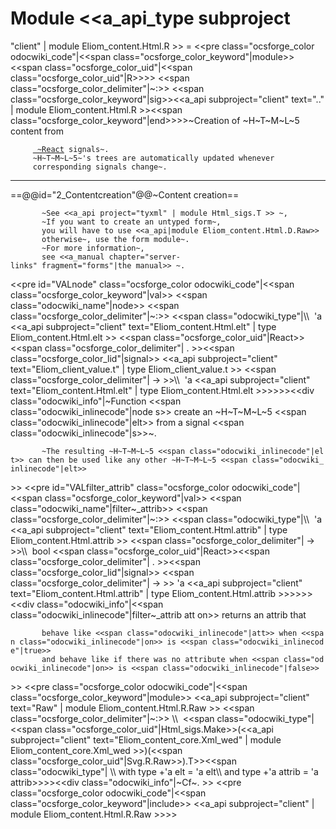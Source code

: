 =Module <<a_api_type subproject="client" | module Eliom_content.Html.R >> =
<<pre class="ocsforge_color odocwiki_code"|<<span class="ocsforge_color_keyword"|module>> <<span class="ocsforge_color_uid"|<<span class="ocsforge_color_uid"|R>>>> <<span class="ocsforge_color_delimiter"|~:>> <<span class="ocsforge_color_keyword"|sig>><<a_api subproject="client" text=".." | module Eliom_content.Html.R >><<span class="ocsforge_color_keyword"|end>>>>~Creation of ~H~T~M~L~5 content from
      [[http://erratique.ch/software/react| ~React]] signals~.
      ~H~T~M~L~5~'s trees are automatically updated whenever
      corresponding signals change~.

----


==@@id="2_Contentcreation"@@~Content creation==

        ~See <<a_api project="tyxml" | module Html_sigs.T >> ~,
        ~If you want to create an untyped form~,
        you will have to use <<a_api|module Eliom_content.Html.D.Raw>> 
        otherwise~, use the form module~.
        ~For more information~,
        see <<a_manual chapter="server-links" fragment="forms"|the manual>> ~.
<<pre id="VALnode" class="ocsforge_color odocwiki_code"|<<span class="ocsforge_color_keyword"|val>> <<span class="odocwiki_name"|node>> <<span class="ocsforge_color_delimiter"|~:>> <<span class="odocwiki_type"|\\  'a <<a_api subproject="client" text="Eliom_content.Html.elt" | type Eliom_content.Html.elt >> <<span class="ocsforge_color_uid"|React>><<span class="ocsforge_color_delimiter"| . >><<span class="ocsforge_color_lid"|signal>> <<a_api subproject="client" text="Eliom_client_value.t" | type Eliom_client_value.t >> <<span class="ocsforge_color_delimiter"| -> >>\\  'a <<a_api subproject="client" text="Eliom_content.Html.elt" | type Eliom_content.Html.elt >>>>>><<div class="odocwiki_info"|~Function <<span class="odocwiki_inlinecode"|node s>> create an ~H~T~M~L~5 <<span class="odocwiki_inlinecode"|elt>> from a signal <<span class="odocwiki_inlinecode"|s>>~.
        ~The resulting ~H~T~M~L~5 <<span class="odocwiki_inlinecode"|elt>> can then be used like any other ~H~T~M~L~5 <<span class="odocwiki_inlinecode"|elt>>
>>
<<pre id="VALfilter_attrib" class="ocsforge_color odocwiki_code"|<<span class="ocsforge_color_keyword"|val>> <<span class="odocwiki_name"|filter~_attrib>> <<span class="ocsforge_color_delimiter"|~:>> <<span class="odocwiki_type"|\\  'a <<a_api subproject="client" text="Eliom_content.Html.attrib" | type Eliom_content.Html.attrib >> <<span class="ocsforge_color_delimiter"| -> >>\\  bool <<span class="ocsforge_color_uid"|React>><<span class="ocsforge_color_delimiter"| . >><<span class="ocsforge_color_lid"|signal>> <<span class="ocsforge_color_delimiter"| -> >> 'a <<a_api subproject="client" text="Eliom_content.Html.attrib" | type Eliom_content.Html.attrib >>>>>><<div class="odocwiki_info"|<<span class="odocwiki_inlinecode"|filter~_attrib att on>> returns an attrib that
        behave like <<span class="odocwiki_inlinecode"|att>> when <<span class="odocwiki_inlinecode"|on>> is <<span class="odocwiki_inlinecode"|true>>
        and behave like if there was no attribute when <<span class="odocwiki_inlinecode"|on>> is <<span class="odocwiki_inlinecode"|false>>
>>
<<pre class="ocsforge_color odocwiki_code"|<<span class="ocsforge_color_keyword"|module>> <<a_api subproject="client" text="Raw" | module Eliom_content.Html.R.Raw >> <<span class="ocsforge_color_delimiter"|~:>> \\  <<span class="odocwiki_type"|<<span class="ocsforge_color_uid"|Html_sigs.Make>>(<<a_api subproject="client" text="Eliom_content_core.Xml_wed" | module Eliom_content_core.Xml_wed >>)(<<span class="ocsforge_color_uid"|Svg.R.Raw>>).T>><<span class="odocwiki_type"| \\        with type +'a elt = 'a elt\\         and type +'a attrib = 'a attrib>>>><<div class="odocwiki_info"|~Cf~.
>>
<<pre class="ocsforge_color odocwiki_code"|<<span class="ocsforge_color_keyword"|include>> <<a_api subproject="client" | module Eliom_content.Html.R.Raw >>>>

